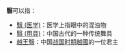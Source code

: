 '''翳'''可以指：
*[[翳_(医学)|翳 (医学)]]：医学上指眼中的混浊物
*[[翳_(用具)|翳 (用具)]]：中国古代的一种传统舞具
*[[越王翳|越王翳]]：中国[[戰國|战国时期]][[越國|越國]]的一位君主
{{消歧义}}